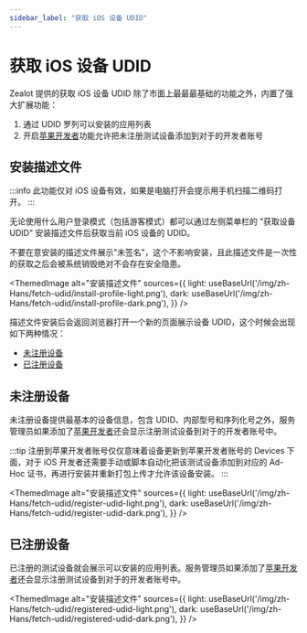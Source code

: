 ```yaml
---
sidebar_label: "获取 iOS 设备 UDID"
---
```



# 获取 iOS 设备 UDID

Zealot 提供的获取 iOS 设备 UDID 除了市面上最最最基础的功能之外，内置了强大扩展功能：

1. 通过 UDID 罗列可以安装的应用列表
1. 开启[苹果开发者](../administrator/apple-team)功能允许把未注册测试设备添加到对于的开发者账号

## 安装描述文件

:::info
此功能仅对 iOS 设备有效，如果是电脑打开会提示用手机扫描二维码打开。
:::

无论使用什么用户登录模式（包括游客模式）都可以通过左侧菜单栏的 "获取设备 UDID" 安装描述文件后获取当前 iOS 设备的 UDID。

不要在意安装的描述文件展示"未签名"，这个不影响安装，且此描述文件是一次性的获取之后会被系统销毁绝对不会存在安全隐患。

<ThemedImage
  alt="安装描述文件"
  sources={{
    light: useBaseUrl('/img/zh-Hans/fetch-udid/install-profile-light.png'),
    dark: useBaseUrl('/img/zh-Hans/fetch-udid/install-profile-dark.png'),
  }}
/>

描述文件安装后会返回浏览器打开一个新的页面展示设备 UDID，这个时候会出现如下两种情况：

- [未注册设备](#未注册设备)
- [已注册设备](#已注册设备)

## 未注册设备

未注册设备提供最基本的设备信息，包含 UDID、内部型号和序列化号之外，服务管理员如果添加了[苹果开发者](../administrator/apple-team)还会显示注册测试设备到对于的开发者账号中。

:::tip
注册到苹果开发者账号仅仅意味着设备更新到苹果开发者账号的 Devices 下面，对于 iOS 开发者还需要手动或脚本自动化把该测试设备添加到对应的 Ad-Hoc 证书，再进行安装并重新打包上传才允许该设备安装。
:::

<ThemedImage
  alt="安装描述文件"
  sources={{
    light: useBaseUrl('/img/zh-Hans/fetch-udid/register-udid-light.png'),
    dark: useBaseUrl('/img/zh-Hans/fetch-udid/register-udid-dark.png'),
  }}
/>

## 已注册设备

已注册的测试设备就会展示可以安装的应用列表。服务管理员如果添加了[苹果开发者](../administrator/apple-team)还会显示注册测试设备到对于的开发者账号中。

<ThemedImage
  alt="安装描述文件"
  sources={{
    light: useBaseUrl('/img/zh-Hans/fetch-udid/registered-udid-light.png'),
    dark: useBaseUrl('/img/zh-Hans/fetch-udid/registered-udid-dark.png'),
  }}
/>
